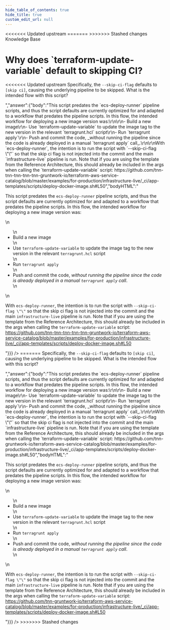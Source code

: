 ```yaml
---
hide_table_of_contents: true
hide_title: true
custom_edit_url: null
---
```



<head>
<<<<<<< Updated upstream
  <link rel="canonical" href="https://github.com/tnn-tnn-tnn-tnn-tnn-gruntwork-io/knowledge-base/discussions/200" />
=======
  <link rel="canonical" href="https://github.com/tnn-gruntwork-io/knowledge-base/discussions/200" />
>>>>>>> Stashed changes
</head>

<CenterLayout>
<span className="searchCategory">Knowledge Base</span>
<h1>Why does `terraform-update-variable` default to skipping CI?</h1>
<<<<<<< Updated upstream
<GitHub discussion={{"id":"D_kwDOF8slf84AOycs","number":200,"author":{"login":"yorinasub17"},"title":"Why does `terraform-update-variable` default to skipping CI?","body":"Specifically, the `--skip-ci-flag` defaults to `[skip ci]`, causing the underlying pipeline to be skipped. What is the intended flow with this script?","bodyHTML":"<p dir=\"auto\">Specifically, the <code class=\"notranslate\">--skip-ci-flag</code> defaults to <code class=\"notranslate\">[skip ci]</code>, causing the underlying pipeline to be skipped. What is the intended flow with this script?</p>","answer":{"body":"This script predates the `ecs-deploy-runner` pipeline scripts, and thus the script defaults are currently optimized for and adapted to a workflow that predates the pipeline scripts. In this flow, the intended workflow for deploying a new image version was:\r\n\r\n- Build a new image\r\n- Use `terraform-update-variable` to update the image tag to the new version in the relevant `terragrunt.hcl` script\r\n- Run `terragrunt apply`\r\n- Push and commit the code, _without running the pipeline since the code is already deployed in a manual `terragrunt apply` call_.\r\n\r\nWith `ecs-deploy-runner`, the intention is to run the script with `--skip-ci-flag \"\"` so that the skip ci flag is not injected into the commit and the main `infrastructure-live` pipeline is run. Note that if you are using the template from the Reference Architecture, this should already be included in the args when calling the `terraform-update-variable` script: https://github.com/tnn-tnn-tnn-tnn-tnn-gruntwork-io/terraform-aws-service-catalog/blob/master/examples/for-production/infrastructure-live/_ci/app-templates/scripts/deploy-docker-image.sh#L50","bodyHTML":"<p dir=\"auto\">This script predates the <code class=\"notranslate\">ecs-deploy-runner</code> pipeline scripts, and thus the script defaults are currently optimized for and adapted to a workflow that predates the pipeline scripts. In this flow, the intended workflow for deploying a new image version was:</p>\n<ul dir=\"auto\">\n<li>Build a new image</li>\n<li>Use <code class=\"notranslate\">terraform-update-variable</code> to update the image tag to the new version in the relevant <code class=\"notranslate\">terragrunt.hcl</code> script</li>\n<li>Run <code class=\"notranslate\">terragrunt apply</code></li>\n<li>Push and commit the code, <em>without running the pipeline since the code is already deployed in a manual <code class=\"notranslate\">terragrunt apply</code> call</em>.</li>\n</ul>\n<p dir=\"auto\">With <code class=\"notranslate\">ecs-deploy-runner</code>, the intention is to run the script with <code class=\"notranslate\">--skip-ci-flag \"\"</code> so that the skip ci flag is not injected into the commit and the main <code class=\"notranslate\">infrastructure-live</code> pipeline is run. Note that if you are using the template from the Reference Architecture, this should already be included in the args when calling the <code class=\"notranslate\">terraform-update-variable</code> script: <a href=\"https://github.com/tnn-tnn-tnn-tnn-tnn-gruntwork-io/terraform-aws-service-catalog/blob/master/examples/for-production/infrastructure-live/_ci/app-templates/scripts/deploy-docker-image.sh#L50\">https://github.com/tnn-tnn-tnn-tnn-tnn-gruntwork-io/terraform-aws-service-catalog/blob/master/examples/for-production/infrastructure-live/_ci/app-templates/scripts/deploy-docker-image.sh#L50</a></p>"}}} />
=======
<GitHub discussion={{"id":"D_kwDOF8slf84AOycs","number":200,"author":{"login":"yorinasub17"},"title":"Why does `terraform-update-variable` default to skipping CI?","body":"Specifically, the `--skip-ci-flag` defaults to `[skip ci]`, causing the underlying pipeline to be skipped. What is the intended flow with this script?","bodyHTML":"<p dir=\"auto\">Specifically, the <code class=\"notranslate\">--skip-ci-flag</code> defaults to <code class=\"notranslate\">[skip ci]</code>, causing the underlying pipeline to be skipped. What is the intended flow with this script?</p>","answer":{"body":"This script predates the `ecs-deploy-runner` pipeline scripts, and thus the script defaults are currently optimized for and adapted to a workflow that predates the pipeline scripts. In this flow, the intended workflow for deploying a new image version was:\r\n\r\n- Build a new image\r\n- Use `terraform-update-variable` to update the image tag to the new version in the relevant `terragrunt.hcl` script\r\n- Run `terragrunt apply`\r\n- Push and commit the code, _without running the pipeline since the code is already deployed in a manual `terragrunt apply` call_.\r\n\r\nWith `ecs-deploy-runner`, the intention is to run the script with `--skip-ci-flag \"\"` so that the skip ci flag is not injected into the commit and the main `infrastructure-live` pipeline is run. Note that if you are using the template from the Reference Architecture, this should already be included in the args when calling the `terraform-update-variable` script: https://github.com/tnn-gruntwork-io/terraform-aws-service-catalog/blob/master/examples/for-production/infrastructure-live/_ci/app-templates/scripts/deploy-docker-image.sh#L50","bodyHTML":"<p dir=\"auto\">This script predates the <code class=\"notranslate\">ecs-deploy-runner</code> pipeline scripts, and thus the script defaults are currently optimized for and adapted to a workflow that predates the pipeline scripts. In this flow, the intended workflow for deploying a new image version was:</p>\n<ul dir=\"auto\">\n<li>Build a new image</li>\n<li>Use <code class=\"notranslate\">terraform-update-variable</code> to update the image tag to the new version in the relevant <code class=\"notranslate\">terragrunt.hcl</code> script</li>\n<li>Run <code class=\"notranslate\">terragrunt apply</code></li>\n<li>Push and commit the code, <em>without running the pipeline since the code is already deployed in a manual <code class=\"notranslate\">terragrunt apply</code> call</em>.</li>\n</ul>\n<p dir=\"auto\">With <code class=\"notranslate\">ecs-deploy-runner</code>, the intention is to run the script with <code class=\"notranslate\">--skip-ci-flag \"\"</code> so that the skip ci flag is not injected into the commit and the main <code class=\"notranslate\">infrastructure-live</code> pipeline is run. Note that if you are using the template from the Reference Architecture, this should already be included in the args when calling the <code class=\"notranslate\">terraform-update-variable</code> script: <a href=\"https://github.com/tnn-gruntwork-io/terraform-aws-service-catalog/blob/master/examples/for-production/infrastructure-live/_ci/app-templates/scripts/deploy-docker-image.sh#L50\">https://github.com/tnn-gruntwork-io/terraform-aws-service-catalog/blob/master/examples/for-production/infrastructure-live/_ci/app-templates/scripts/deploy-docker-image.sh#L50</a></p>"}}} />
>>>>>>> Stashed changes

</CenterLayout>
  

<!-- ##DOCS-SOURCER-START
{
  "sourcePlugin": "github-discussions",
  "hash": "feacc3c1a8cb14365df6e0c56ef2fddf"
}
##DOCS-SOURCER-END -->
